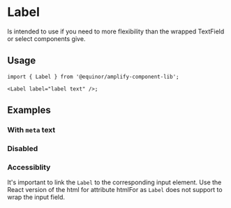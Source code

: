 
# Label

Is intended to use if you need to more flexibility than the wrapped TextField or select components give.

<Links sourceUrl="https://github.com/equinor/design-system/blob/develop/packages/eds-core-react/src/components/Label/Label.tsx" edsSBUrl="https://storybook.eds.equinor.com/?path=/docs/inputs-label--docs" />

<Primary />

<Controls />

## Usage

```tsx
import { Label } from '@equinor/amplify-component-lib';

<Label label="label text" />;
```

## Examples

### With `meta` text

<Canvas of={ComponentStories.WithMeta} />

### Disabled

<Canvas of={ComponentStories.Disabled} />

### Accessiblity

It's important to link the `Label` to the corresponding input element.
Use the React version of the html for attribute htmlFor as `Label` does not support to wrap the input field.

<Canvas of={ComponentStories.Accessiblity} />
